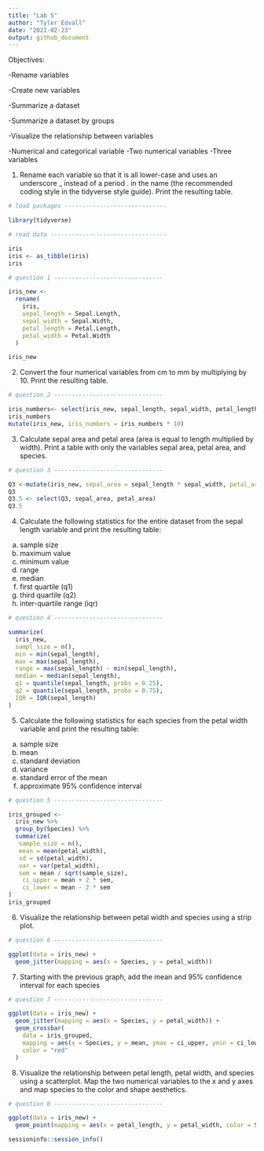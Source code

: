 ```yaml
---
title: "Lab 5"
author: "Tyler Edvall"
date: "2021-02-23"
output: github_document
---
```

Objectives: 

 -Rename variables

 -Create new variables

 -Summarize a dataset

 -Summarize a dataset by groups

 -Visualize the relationship between variables

  -Numerical and categorical variable
  -Two numerical variables
  -Three variables




1. Rename each variable so that it is all lower-case and uses an underscore _ instead of a period . in the name (the recommended coding style in the tidyverse style guide). Print the resulting table.

```r

# load packages -----------------------------

library(tidyverse)

# read data ---------------------------------

iris
iris <- as_tibble(iris)
iris

# question 1 -------------------------------

iris_new <- 
  rename(
    iris,
    sepal_length = Sepal.Length,
    sepal_width = Sepal.Width,
    petal_length = Petal.Length,
    petal_width = Petal.Width
  )

iris_new

```


2. Convert the four numerical variables from cm to mm by multiplying by 10. Print the resulting table.

```r
# question 2 -------------------------------

iris_numbers<- select(iris_new, sepal_length, sepal_width, petal_length, petal_width)
iris_numbers
mutate(iris_new, iris_numbers = iris_numbers * 10)

```


3. Calculate sepal area and petal area (area is equal to length multiplied by width). Print a table with only the variables sepal area, petal area, and species.

```r
# question 3 -------------------------------

Q3 <-mutate(iris_new, sepal_area = sepal_length * sepal_width, petal_area = petal_length * petal_width)
Q3
Q3.5 <- select(Q3, sepal_area, petal_area)
Q3.5

```

4. Calculate the following statistics for the entire dataset from the sepal length variable and print the resulting table:

  a. sample size
  b. maximum value
  c. minimum value
  d. range
  e. median
  f. first quartile (q1)
  g. third quartile (q2)
  h. inter-quartile range (iqr)

```r
# question 4 -------------------------------

summarize(
  iris_new,
  sampl_size = n(),
  min = min(sepal_length),
  max = max(sepal_length),
  range = max(sepal_length) - min(sepal_length),
  median = median(sepal_length),
  q1 = quantile(sepal_length, probs = 0.25),
  q2 = quantile(sepal_length, probs = 0.75),
  IQR = IQR(sepal_length)
)

```

5. Calculate the following statistics for each species from the petal width variable and print the resulting table:

  a. sample size
  b. mean
  c. standard deviation
  d. variance
  e. standard error of the mean
  f. approximate 95% confidence interval

```r
# question 5 -------------------------------

iris_grouped <-
  iris_new %>%
  group_by(Species) %>%
  summarize(
   sample_size = n(),
   mean = mean(petal_width),
   sd = sd(petal_width),
   var = var(petal_width),
   sem = mean / sqrt(sample_size),
    ci_upper = mean + 2 * sem,
    ci_lower = mean - 2 * sem
)
iris_grouped

```

6. Visualize the relationship between petal width and species using a strip plot.

```r
# question 6 -------------------------------

ggplot(data = iris_new) +
  geom_jitter(mapping = aes(x = Species, y = petal_width))

```

7. Starting with the previous graph, add the mean and 95% confidence interval for each species

```r
# question 7 -------------------------------

ggplot(data = iris_new) +
  geom_jitter(mapping = aes(x = Species, y = petal_width)) +
  geom_crossbar(
    data = iris_grouped, 
    mapping = aes(x = Species, y = mean, ymax = ci_upper, ymin = ci_lower),
    color = "red"
  )

```

8. Visualize the relationship between petal length, petal width, and species using a scatterplot. Map the two numerical variables to the x and y axes and map species to the color and shape aesthetics.

```r
# question 8 -------------------------------

ggplot(data = iris_new) +
  geom_point(mapping = aes(x = petal_length, y = petal_width, color = Species))

```

```r
sessioninfo::session_info()
```


